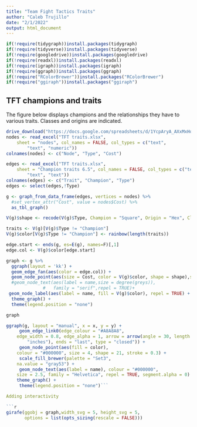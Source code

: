 ```yaml
---
title: "Team Fight Tactics Traits"
author: "Caleb Trujillo"
date: "2/1/2022"
output: html_document
---
```


```r
if(!require(tidygraph))install.packages(tidygraph)
if(!require(tidyverse))install.packages(tidyverse)
if(!require(googledrive))install.packages(googledrive)
if(!require(readxl))install.packages(readxl)
if(!require(igraph))install.packages(igraph)
if(!require(ggraph))install.packages(ggraph)
if(!require("RColorBrewer"))install.packages("RColorBrewer")
if(!require("ggiraph"))install.packages("ggiraph")
```

## TFT champions and traits

The figure below displays champions and the relationships they have to various traits. Classes and origins are indicated.

```r
drive_download("https://docs.google.com/spreadsheets/d/1YcpAryA_AXxMxHq8DNIb6QjkoJjmBE-LxYlegOzpR94/edit#gid=1653168612", overwrite = TRUE)
nodes <- read_excel("TFT traits.xlsx", 
    sheet = "nodes", col_names = FALSE, col_types = c("text", 
        "text", "numeric"))
colnames(nodes) <- c("Node", "Type", "Cost")

edges <- read_excel("TFT traits.xlsx", 
    sheet = "Champion traits 6.5", col_names = FALSE, col_types = c("text", 
        "text", "text"))
colnames(edges) <- c("Trait", "Champion", "Type")
edges <- select(edges,!Type)
```
```r
g <- graph_from_data_frame(edges, vertices = nodes) %>%
  #set_vertex_attr("Cost", value = nodes$Cost) %>%
  as_tbl_graph()

V(g)$shape <- recode(V(g)$Type, Champion = "Square", Origin = "Hex", Class = "Circle")

traits <- V(g)[V(g)$Type != "Champion"]
V(g)$color[V(g)$Type != "Champion"] <- rainbow(length(traits))

edge.start <- ends(g, es=E(g), names=F)[,1]
edge.col <- V(g)$color[edge.start]

graph <- g %>%
  ggraph(layout = 'kk') + 
  geom_edge_fan(aes(color = edge.col)) +
  geom_node_point(aes(size = Cost, color = V(g)$color, shape = shape),show.legend = FALSE) +
  #geom_node_text(aes(label = name,size = degree(greys)),
              #   family = "serif",repel = TRUE)+
 geom_node_label(aes(label = name, fill = V(g)$color), repel = TRUE) +
  theme_graph() +
  theme(legend.position = "none")

graph

ggraph(g, layout = "manual", x = x, y = y) + 
	 geom_edge_link0(edge_colour = "#A8A8A8",
    edge_width = 0.8, edge_alpha = 1, arrow = arrow(angle = 30, length = unit(0.15,
        "inches"), ends = "last", type = "closed")) + 
	 geom_node_point(aes(fill = color),
    colour = "#000000", size = 4, shape = 21, stroke = 0.3) + 
	 scale_fill_brewer(palette = "Set3",
    na.value = "gray53") + 
	 geom_node_text(aes(label = name), colour = "#000000",
    size = 2.5, family = "Helvetica", repel = TRUE, segment.alpha = 0) + 
    theme_graph() + 
	 theme(legend.position = "none")```

Adding interactivity 

```r

girafe(ggobj = graph,width_svg = 5, height_svg = 5,
       options = list(opts_sizing(rescale = FALSE)))
```